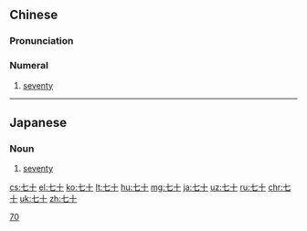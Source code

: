 ==Chinese==
{{zh-forms}}

===Pronunciation===
{{zh-pron
|m=qīshí
|c=cat1 sap6
|h=pfs=chhit-sṳ̍p
|mn=chhit-cha̍p
|mn-t=cig4 zab8/cêg4 zab8
|mn-t_note=cêg4 zab8 - Jieyang
|cat=num
}}

===Numeral===
{{zh-num}}

# [[seventy]]

----

==Japanese==
{{ja-kanjitab|なな|そ|yomi=k}}

===Noun===
{{ja-noun|ななそ}}

# [[seventy]]

[[Category:Japanese numeral symbols|70]]

[[cs:七十]]
[[el:七十]]
[[ko:七十]]
[[lt:七十]]
[[hu:七十]]
[[mg:七十]]
[[ja:七十]]
[[uz:七十]]
[[ru:七十]]
[[chr:七十]]
[[uk:七十]]
[[zh:七十]]